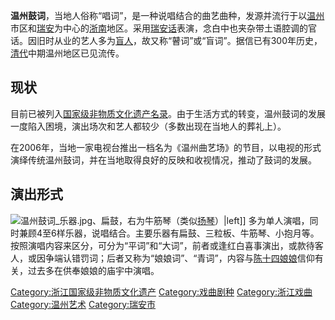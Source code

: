 {{Unreferenced|time=2020-07-13T04:28:20+00:00}}
{{中国非物质文化遗产
|名称 = 温州鼓词
|序号 = 249
|编号项目 =Ⅴ—13
|图片 = 温州鼓词 陈小宝.jpg
|分类 = 曲艺
|申报地区或单位 = [[浙江省|浙江省]][[瑞安市|瑞安市]]、[[平阳县|平阳县]]
|登录时间 = 2006年
|省区市1 = 浙江
}}
'''温州鼓词'''，当地人俗称“唱词”，是一种说唱结合的曲艺曲种，发源并流行于以[[温州|温州]]市区和[[瑞安|瑞安]]为中心的[[浙江|浙南]]地区。采用[[瑞安话|瑞安话]]表演，念白中也夹杂带土语腔调的官话。因旧时从业的艺人多为[[盲人|盲人]]，故又称“瞽词”或“盲词”。据信已有300年历史，[[清代|清代]]中期温州地区已见流传。

==现状==
目前已被列入[[国家级非物质文化遗产名录|国家级非物质文化遗产名录]]。由于生活方式的转变，温州鼓词的发展一度陷入困境，演出场次和艺人都较少（多数出现在当地人的葬礼上）。

在2006年，当地一家电视台推出一档名为《温州曲艺场》的节目，以电视的形式演绎传统温州鼓词，并在当地取得良好的反映和收视情况，推动了鼓词的发展。

==演出形式==
[[File:温州鼓词_乐器.jpg|thumb]]、扁鼓，右为牛筋琴（类似[[扬琴|扬琴]]）|left]]
多为单人演唱，同时兼顾4至6样乐器，说唱结合。主要乐器有扁鼓、三粒板、牛筋琴、小抱月等。按照演唱内容来区分，可分为“平词”和“大词”，前者或逢红白喜事演出，或款待客人，或因争端认错罚词；后者又称为“娘娘词”、“青词”，内容与[[陈靖姑|陈十四娘娘]]信仰有关，过去多在供奉娘娘的庙宇中演唱。

[[Category:浙江国家级非物质文化遗产|Category:浙江国家级非物质文化遗产]]
[[Category:戏曲剧种|Category:戏曲剧种]]
[[Category:浙江戏曲|Category:浙江戏曲]]
[[Category:温州艺术|Category:温州艺术]]
[[Category:瑞安市|Category:瑞安市]]